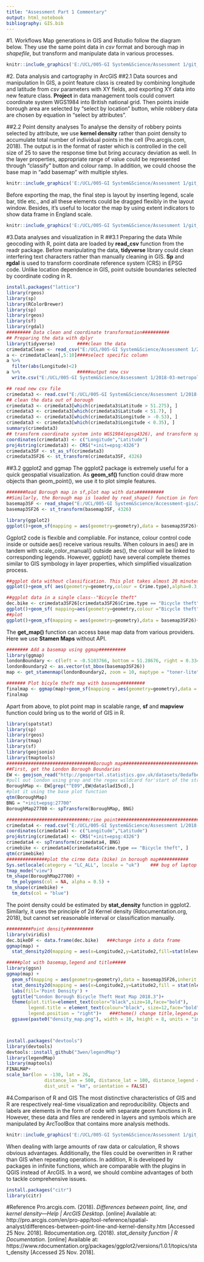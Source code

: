 ---
title: "Assessment Part 1 Commentary"
output: html_notebook
bibliography: GIS.bib
---

#1.	Workflows
Map generations in GIS and Rstudio follow the diagram below. They use the same point data in _csv_ format and borough map in _shapefile_, but transform and manipulate data in various processes.
```{r  echo=FALSE,  out.width = '100%'}
knitr::include_graphics('E:/UCL/005-GI System&Science/Assessment 1/git_gui/workflow-r&gis2.jpg')

```

#2. Data analysis and cartography in ArcGIS
##2.1 Data sources and manipulation
In GIS, a point feature class is created by combining longitude and latitude from _csv_ parameters with XY fields, and exporting XY data into new feature class. **Project** in data management tools could convert coordinate system WGS1984 into British national grid. Then points inside borough area are selected by “select by location” button, while robbery data are chosen by equation in “select by attributes”.

##2.2 Point density analyses
To analyse the density of robbery points selected by attribute, we use **kernel density** rather than point density to accumulate total number of individual points in the cell (Pro.arcgis.com, 2018). The output is in the format of raster which is controlled in the cell size of 25 to save the response time but bring accuracy deviation as well. In the layer properties, appropriate range of value could be represented through “classify” button and colour ramp. In addition, we could choose the base map in “add basemap” with multiple styles.
```{r someVar, echo=FALSE,  out.width = '80%'}
knitr::include_graphics('E:/UCL/005-GI System&Science/Assessment 1/git_gui/kernel_density_GIS.png')
```

Before exporting the map, the final step is layout by inserting legend, scale bar, title etc., and all these elements could be dragged flexibly in the layout window. Besides, it’s useful to locator the map by using extent indicators to show data frame in England scale. 
```{r echo=FALSE}
knitr::include_graphics('E:/UCL/005-GI System&Science/Assessment 1/git_gui/GIS-finalmap.jpg')
```


#3.Data analyses and visualization in R
##3.1 Preparing the data
While geocoding with R, point data are loaded by **read_csv** function from the readr package. Before manipulating the data, **tidyverse** library could clean interfering text characters rather than manually cleaning in GIS. **Sp** and **rgdal** is used to transform coordinate reference system (CRS) in EPSG code. Unlike location dependence in GIS, point outside boundaries selected by coordinate coding in R.

```{r echo=TRUE, message=FALSE, warning=FALSE}

install.packages("lattice")
library(rgeos)
library(sp)
library(RColorBrewer) 
library(sp) 
library(rgeos) 
library(sf) 
library(rgdal) 
######### Data clean and coordinate transformation##########
## Preparing the data with dplyr
library(tidyverse)        ####clean the data
crimedataClean <- read_csv("E:/UCL/005-GI System&Science/Assessment 1/2018-03-metropolitan-street.csv",col_names = TRUE)
a <- crimedataClean[,5:10]####select specific column
a %>%
  filter(abs(Longitude)<2)
a %>%                     #####output new csv
  write.csv("E:/UCL/005-GI System&Science/Assessment 1/2018-03-metropolitan-street-clean.csv")  

```

```{r}

## read new csv file
crimedata3 <- read.csv("E:/UCL/005-GI System&Science/Assessment 1/2018-03-metropolitan-street-clean.csv",stringsAsFactors = F)
## clean the data out of borough
crimedata3 <- crimedata3[which(crimedata3$Latitude > 51.275), ]
crimedata3 <- crimedata3[which(crimedata3$Latitude < 51.7), ]
crimedata3 <- crimedata3[which(crimedata3$Longitude > -0.53), ]
crimedata3 <- crimedata3[which(crimedata3$Longitude < 0.35), ]
summary(crimedata3)
## transform coordinate system into WGS1984(epsg4326), and transform sp-sf
coordinates(crimedata3) <- c("Longitude","Latitude")
proj4string(crimedata3) <- CRS("+init=epsg:4326")
crimedata3SF <- st_as_sf(crimedata3)
crimedata3SF26 <- st_transform(crimedata3SF, 4326)
```

##3.2 ggplot2 and ggmap
The ggplot2 package is extremely useful for a quick geospatial visualization. As **geom_sf()** function could draw more objects than geom_point(), we use it to plot simple features. 

```{r}
#######Read Borough map in sf,plot map with data##########
##Similarly, the Borough map is loaded by read_shape() function in format of Simple Feature Collection with CRS.
basemap3SF <- read_shape("E:/UCL/005-GI System&Science/Accessment-gis/2222/London-wards-2014 (1)/London-wards-2014_ESRI/London_Ward_CityMerged.shp",as.sf=TRUE,current.projection = 27700)
basemap3SF26 <- st_transform(basemap3SF, 4326)

library(ggplot2)
ggplot()+geom_sf(mapping = aes(geometry=geometry),data = basemap3SF26)+theme_minimal()+ labs(x = "Longitude", y = "Latitude", title = "Map of the borough boundaries")
```
Ggplot2 code is flexible and compliable. For instance, colour control code inside or outside aes() receive various results. When colours in aes() are in tandem with scale_color_manual() outside aes(), the colour will be linked to corresponding legends. However, ggplot() have several complete themes similar to GIS symbology in layer properties, which simplified visualization process.
```{r}
##ggplot data without classification. This plot takes almost 20 minutes while GIS takes few seconds!
ggplot()+geom_sf( aes(geometry=geometry,colour = Crime.type),alpha=0.3,show.legend = "point",data = crimedata3SF26)+scale_colour_manual(values = rainbow(14))+theme_minimal()+ labs(x = "Longitude", y = "Latitude", title = "Map of points")     ###colour=...&scale_colour_manual could classify the colour on crime type
```

```{r}
##ggplot data in a single class--"Bicycle theft"
dec.bike <- crimedata3SF26[crimedata3SF26$Crime.type == "Bicycle theft", ]
ggplot()+geom_sf( mapping=aes(geometry=geometry,colour ="Bicycle theft"),show.legend = "point",data = dec.bike)+theme_minimal()+ labs(x = "Longitude", y = "Latitude", title = "Map of points")
##plot 
ggplot()+geom_sf(mapping = aes(geometry=geometry),data = basemap3SF26)+geom_sf( mapping=aes(geometry=geometry,colour ="Bicycle theft"),show.legend = "point",data = dec.bike)+theme_minimal()+ labs(x = "Longitude", y = "Latitude", title = "Borough Bicycle Theft Map")
```

The **get_map()** function can access base map data from various providers. Here we use **Stamen Maps** without API.
```{r eval=FALSE, include=FALSE}
######## Add a basemap using ggmap##########
library(ggmap)
londonBoundary <- c(left = -0.5103766, bottom = 51.28676, right = 0.3340146, top = 51.69187)
londonBoundary2 <- as.vector(st_bbox(basemap3SF26))
map <- get_stamenmap(londonBoundary2, zoom = 10, maptype = "toner-lite")
```

```{r echo=TRUE}
####### Plot bicyle theft map with basemap#########
finalmap <- ggmap(map)+geom_sf(mapping = aes(geometry=geometry),data = basemap3SF26,inherit.aes =FALSE,alpha=0.2)+geom_sf( mapping=aes(geometry=geometry,colour ="red"),show.legend = FALSE,data = dec.bike,inherit.aes = FALSE)+theme_minimal()+ labs(x = "Longitude", y = "Latitude", title = "Borough Bicycle Theft Map")   #### must add inherit.aes = FALSE in geom_sf(data=,inherit.aes = FALSE)! The ggmap() function returns a ggplot p that uses an aes(x = lon, y = lat) aesthetic,then the sf objects that we add on top using the geom_sf() function tries to inherit the x and y, but it actrually needs to use the $geometry column. 
finalmap
```
Apart from above, to plot point map in scalable range, **sf** and **mapview** function could bring us to the world of GIS in R.
```{r echo=TRUE}
library(spatstat)
library(sp)
library(rgeos)
library(tmap)
library(sf)
library(geojsonio)
library(tmaptools)
################################Borough map##################################
##First, get the London Borough Boundaries
EW <- geojson_read("http://geoportal.statistics.gov.uk/datasets/8edafbe3276d4b56aec60991cbddda50_2.geojson", what = "sp")
#pull out london using grep and the regex wildcard for'start of the string' (^) to to look for the bit of the district code that relates to London (E09) from the 'lad15cd' column in the data slot of our spatial polygons dataframe
BoroughMap <- EW[grep("^E09",EW@data$lad15cd),]
#plot it using the base plot function
qtm(BoroughMap)
BNG = "+init=epsg:27700"
BoroughMap27700 <- spTransform(BoroughMap, BNG)

##############################crime point######################################
crimedata4 <- read.csv("E:/UCL/005-GI System&Science/Assessment 1/2018-03-metropolitan-street-clean.csv",stringsAsFactors = F)
coordinates(crimedata4) <- c("Longitude","Latitude")
proj4string(crimedata4) <- CRS("+init=epsg:4326")
crimedata4 <- spTransform(crimedata4, BNG)
crimebike <- crimedata4[crimedata4$Crime.type == "Bicycle theft", ]
qtm(crimebike)
###############plot the cirme data (bike) in borough map###########
Sys.setlocale(category = "LC_ALL", locale = "uk")    ### bug of laptop system made in china
tmap_mode("view")
tm_shape(BoroughMap27700) +
  tm_polygons(col = NA, alpha = 0.5) +
tm_shape(crimebike) +
  tm_dots(col = "blue")
```
The point density could be estimated by **stat_density** function in ggplot2. Similarly, it uses the principle of 2d Kernel density (Rdocumentation.org, 2018), but cannot set reasonable interval or classification manually.
```{r}
#########Point density##########
library(viridis)
dec.bikeDF <- data.frame(dec.bike)   ###change into a data frame
ggmap(map) + 
  stat_density2d(mapping = aes(x=Longitude2,y=Latitude2,fill=stat(nlevel), alpha=..level..),bins=250, size=50, alpha = .06,geom = "polygon", data = dec.bikeDF) + scale_fill_gradient(low = "orange", high = "red")#To better visualize the density within each facet, use stat(nlevel)
```

```{r echo=TRUE, message=FALSE, warning=FALSE}
#####plot with basemap,legend and title#####
library(ggsn)
ggmap(map) + 
  geom_sf(mapping = aes(geometry=geometry),data = basemap3SF26,inherit.aes = FALSE,alpha=0.2)+labs(x = "Longitude", y = "Latitude")+
  stat_density2d(mapping = aes(x=Longitude2,y=Latitude2,fill = stat(nlevel),alpha=..level..),bins=150, size=0.1, alpha = .06,geom = "polygon",show.legend = NA, data = dec.bikeDF) + scale_fill_continuous(low = "orange", high = "red")+ scale_alpha(range = c(0, 0.5), guide = FALSE) +  
  labs(fill='Point Density') +
  ggtitle("London Borough Bicycle Theft Heat Map 2018.3")+
  theme(plot.title=element_text(color="black",size=18,face="bold"),
        legend.title = element_text(colour="black", size=12,face="bold"),
        legend.position = "right")+   ###theme() change title,legend,position etc.
  ggsave(paste0("density_map.png"), width = 10, height = 8, units = "in")



install.packages("devtools")
library(devtools)
devtools::install_github("3wen/legendMap")
library(legendMap)
library(maptools)
FINALMAP+
scale_bar(lon = -130, lat = 26, 
              distance_lon = 500, distance_lat = 100, distance_legend = 200, 
              dist_unit = "km", orientation = FALSE)


```

#4.Comparison of R and GIS
The most distinctive characteristics of GIS and R are respectively real-time visualization and reproducibility. Objects and labels are elements in the form of code with separate geom functions in R. However, these data and files are rendered in layers and symbols which are manipulated by ArcToolBox that contains more analysis methods.
```{r echo=FALSE}
knitr::include_graphics('E:/UCL/005-GI System&Science/Assessment 1/git_gui/table compare-gis-r.png')
```

When dealing with large amounts of raw data or calculation, R shows obvious advantages. Additionally, the files could be overwritten in R rather than GIS when repeating operations. In addition, R is developed by packages in infinite functions, which are comparable with the plugins in QGIS instead of ArcGIS. In a word, we should combine advantages of both to tackle comprehensive issues.

```{r eval=FALSE, include=FALSE}
install.packages("citr")
library(citr)

```
#Reference
Pro.arcgis.com. (2018). _Differences between point, line, and kernel density—Help | ArcGIS Desktop_. [online] Available at: http://pro.arcgis.com/en/pro-app/tool-reference/spatial-analyst/differences-between-point-line-and-kernel-density.htm [Accessed 25 Nov. 2018].
Rdocumentation.org. (2018). *stat_density function | R Documentation*. [online] Available at: https://www.rdocumentation.org/packages/ggplot2/versions/1.0.1/topics/stat_density [Accessed 25 Nov. 2018].
